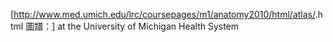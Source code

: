 [http://www.med.umich.edu/lrc/coursepages/m1/anatomy2010/html/atlas/{{{1}}}.html 圖譜：{{{1}}}] at the University of Michigan Health System<noinclude>
{{Documentation}}
[[Category:醫學外部資源模板|{{PAGENAME}}]]
</noinclude>